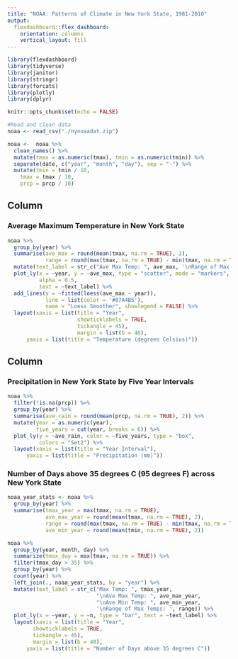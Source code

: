 ```yaml
---
title: "NOAA: Patterns of Climate in New York State, 1981-2010"
output: 
  flexdashboard::flex_dashboard:
    orientation: columns
    vertical_layout: fill
---
```


```r
library(flexdashboard)
library(tidyverse)
library(janitor)
library(stringr)
library(forcats)
library(plotly)
library(dplyr)

knitr::opts_chunk$set(echo = FALSE)
```

```r
#Read and clean data
noaa <- read_csv("./nynoaadat.zip")

noaa <-  noaa %>% 
  clean_names() %>% 
  mutate(tmax = as.numeric(tmax), tmin = as.numeric(tmin)) %>% 
  separate(date, c("year", "month", "day"), sep = "-") %>% 
  mutate(tmin = tmin / 10,
    tmax = tmax / 10,
    prcp = prcp / 10)
```

Column {data-width=600}
-----------------------------------------------------------------------

### Average Maximum Temperature in New York State

```r
noaa %>%
  group_by(year) %>% 
  summarise(ave_max = round(mean(tmax, na.rm = TRUE), 2),
            range = round(max(tmax, na.rm = TRUE) - min(tmax, na.rm = TRUE), 2)) %>%
  mutate(text_label = str_c("Ave Max Temp: ", ave_max, '\nRange of Max Temps: ', range)) %>% 
  plot_ly(x = ~year, y = ~ave_max, type = "scatter", mode = "markers",
          alpha = 0.5, 
          text = ~text_label) %>% 
  add_lines(y = ~fitted(loess(ave_max ~ year)),
            line = list(color = '#07A4B5'),
            name = "Loess Smoother", showlegend = FALSE) %>% 
  layout(xaxis = list(title = "Year",
                      showticklabels = TRUE,
                      tickangle = 45),
                      margin = list(b = 48),
      yaxis = list(title = "Temperature (degrees Celsius)"))
```

Column {data-width=400}
-----------------------------------------------------------------------

### Precipitation in New York State by Five Year Intervals

```r
noaa %>% 
  filter(!is.na(prcp)) %>% 
  group_by(year) %>% 
  summarise(ave_rain = round(mean(prcp, na.rm = TRUE), 2)) %>%
  mutate(year = as.numeric(year),
         five_years = cut(year, breaks = 6)) %>% 
  plot_ly(y = ~ave_rain, color = ~five_years, type = "box",
          colors = "Set2") %>% 
  layout(xaxis = list(title = "Year Interval"),
      yaxis = list(title = "Precipitation (mm)"))

```

### Number of Days above 35 degrees C (95 degrees F) across New York State

```r
noaa_year_stats <- noaa %>% 
  group_by(year) %>% 
  summarise(tmax_year = max(tmax, na.rm = TRUE),
            ave_max_year = round(mean(tmax, na.rm = TRUE), 2),
            range = round(max(tmax, na.rm = TRUE) - min(tmax, na.rm = TRUE), 2),
            ave_min_year = round(mean(tmin, na.rm = TRUE), 2))

noaa %>% 
  group_by(year, month, day) %>% 
  summarize(tmax_day = max(tmax, na.rm = TRUE)) %>%
  filter(tmax_day > 35) %>% 
  group_by(year) %>% 
  count(year) %>% 
  left_join(., noaa_year_stats, by = "year") %>% 
  mutate(text_label = str_c("Max Temp: ", tmax_year, 
                            "\nAve Max Temp: ", ave_max_year, 
                            "\nAve Min Temp: ", ave_min_year, 
                            '\nRange of Max Temps: ', range)) %>%
  plot_ly(x = ~year, y = ~n, type = "bar", text = ~text_label) %>% 
  layout(xaxis = list(title = "Year",
        showticklabels = TRUE,
        tickangle = 45),
        margin = list(b = 48),
      yaxis = list(title = "Number of Days above 35 degrees C"))
```

